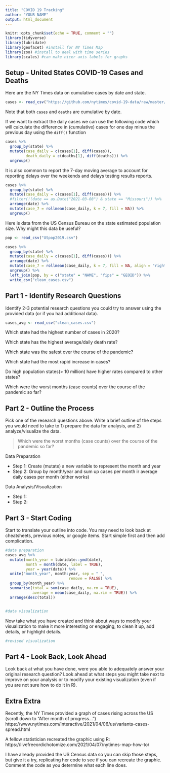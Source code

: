 ```yaml
---
title: "COVID 19 Tracking"
author: "YOUR NAME"
output: html_document
---
```


```r
knitr::opts_chunk$set(echo = TRUE, comment = "")
library(tidyverse)
library(lubridate)
library(geofacet) #install for NY Times Map
library(zoo) #install to deal with time series
library(scales) #can make nicer axis labels for graphs
```

## Setup - United States COVID-19 Cases and Deaths

Here are the NY Times data on cumulative cases by date and state.
```r
cases <- read_csv("https://github.com/nytimes/covid-19-data/raw/master/us-states.csv")
```

Note that both `cases` and `deaths` are cumulative by date.

If we want to extract the daily cases we can use the following code which will calculate the difference in (cumulative) cases for one day minus the previous day using the `diff()` function 
```r
cases %>%
  group_by(state) %>%
  mutate(case_daily = c(cases[1], diff(cases)),
         death_daily = c(deaths[1], diff(deaths))) %>%
  ungroup()
```


It is also common to report the 7-day moving average to account for reporting delays over the weekends and delays testing results reports.

```r
cases %>%
  group_by(state) %>%
  mutate(case_daily = c(cases[1], diff(cases))) %>%
  #filter(!(date == as.Date("2021-03-08") & state == "Missouri")) %>% 
  arrange(date) %>%
  mutate(case_7 = rollmean(case_daily, k = 7, fill = NA)) %>%
  ungroup()
```


Here is data from the US Census Bureau on the state estimated population size. Why might this data be useful?
```r
pop <- read_csv("USpop2019.csv")
```



```r
cases %>%
  group_by(state) %>%
  mutate(case_daily = c(cases[1], diff(cases))) %>%
  arrange(date) %>%
  mutate(case_7 = rollmean(case_daily, k = 7, fill = NA, align = "right")) %>%
  ungroup() %>% 
  left_join(pop, by = c("state" = "NAME", "fips" = "GEOID")) %>% 
  write_csv("clean_cases.csv")
```

## Part 1 - Identify Research Questions
Identify 2-3 potential research questions you could try to answer using the provided data (or if you had additional data).

```r
cases_avg <- read_csv("clean_cases.csv")
```
Which state had the highest number of cases in 2020?

Which state has the highest average/daily death rate?

Which state was the safest over the course of the pandemic?

Which state had the most rapid increase in cases?

Do high population states(> 10 million) have higher rates compared to other states?

Which were the worst months (case counts) over the course of the pandemic so far?





## Part 2 - Outline the Process
Pick one of the research questions above. Write a brief outline of the steps you would need to take to 1) prepare the data for analysis, and 2) analyze/visualize the data. 

> Which were the worst months (case counts) over the course of the pandemic so far?

Data Preparation  

- Step 1:  Create (mutate) a new variable to represent the month and year
- Step 2:  Group by month/year and sum up cases per month ir average daily cases per month (either works)


Data Analysis/Visualization  

- Step 1:  
- Step 2:  



## Part 3 - Start Coding
Start to translate your outline into code. You may need to look back at cheatsheets, previous notes, or google items.  Start simple first and then add complication.

```r
#data preparation
cases_avg %>% 
  mutate(month_year = lubridate::ymd(date), 
         month = month(date, label = TRUE),
         year = year(date)) %>% 
  unite("month_year", month:year, sep = " ", 
                            remove = FALSE) %>% 
  group_by(month_year) %>% 
  summarise(total = sum(case_daily, na.rm = TRUE), 
            average = mean(case_daily, na.rim = TRUE)) %>% 
  arrange(desc(total))



```



```r
#data visualization
```


Now take what you have created and think about ways to modify your visualization to make it more interesting or engaging, to clean it up, add details, or highlight details.  

```r
#revised visualization
```


## Part 4 - Look Back, Look Ahead
Look back at what you have done, were you able to adequately answer your original research question? Look ahead at what steps you might take next to improve on your analysis or to modify your existing visualization (even if you are not sure how to do it in R).







## Extra Extra
Recently, the NY Times provided a graph of cases rising across the US (scroll down to "After month of progress...")
https://www.nytimes.com/interactive/2021/04/06/us/variants-cases-spread.html


A fellow statistician recreated the graphic using R:
https://livefreeordichotomize.com/2021/04/07/nytimes-map-how-to/

I have already provided the US Census data so you can skip those steps, but give it a try, replicating her code to see if you can recreate the graphic. Comment the code as you determine what each line does.
